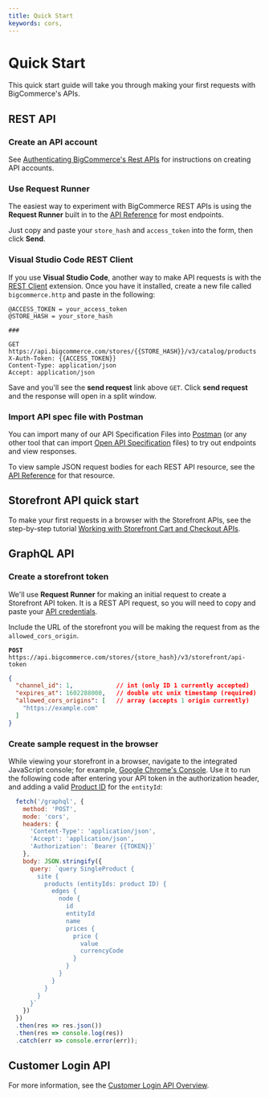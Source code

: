 ```yaml
---
title: Quick Start
keywords: cors, 
---
```


# Quick Start

This quick start guide will take you through making your first requests with BigCommerce's APIs.

## REST API

### Create an API account

See [Authenticating BigCommerce's Rest APIs](/api-docs/getting-started/api-accounts) for instructions on creating API accounts.

### Use Request Runner

The easiest way to experiment with BigCommerce REST APIs is using the **Request Runner** built in to the [API Reference](/docs/api) for most endpoints.

Just copy and paste your `store_hash` and `access_token` into the form, then click **Send**.

### Visual Studio Code REST Client

If you use **Visual Studio Code**, another way to make API requests is with the [REST Client](https://marketplace.visualstudio.com/items?itemName=humao.rest-client) extension. Once you have it installed, create a new file called `bigcommerce.http` and paste in the following:

```http
@ACCESS_TOKEN = your_access_token
@STORE_HASH = your_store_hash

###

GET https://api.bigcommerce.com/stores/{{STORE_HASH}}/v3/catalog/products
X-Auth-Token: {{ACCESS_TOKEN}}
Content-Type: application/json
Accept: application/json
```

Save and you'll see the **send request** link above `GET`. Click **send request** and the response will open in a split window.

### Import API spec file with Postman

You can import many of our API Specification Files into [Postman](https://www.getpostman.com/) (or any other tool that can import [Open API Specification](https://swagger.io/specification/) files) to try out endpoints and view responses.

To view sample JSON request bodies for each REST API resource, see the [API Reference](/docs/api) for that resource.

## Storefront API quick start

To make your first requests in a browser with the Storefront APIs, see the step-by-step tutorial [Working with Storefront Cart and Checkout APIs](/api-docs/cart-and-checkout/working-sf-apis).

## GraphQL API

### Create a storefront token
We'll use **Request Runner** for making an initial request to create a Storefront API token. It is a REST API request, so you will need to copy and paste your [API credentials](/api-docs/getting-started/api-accounts#creating-store-level-api-credentials).

Include the URL of the storefront you will be making the request from as the `allowed_cors_origin`.

**`POST`** `https://api.bigcommerce.com/stores/{store_hash}/v3/storefront/api-token`

```json
{
  "channel_id": 1,            // int (only ID 1 currently accepted)
  "expires_at": 1602288000,   // double utc unix timestamp (required)
  "allowed_cors_origins": [   // array (accepts 1 origin currently)
    "https://example.com"
  ]
}
```

### Create sample request in the browser
While viewing your storefront in a browser, navigate to the integrated JavaScript console; for example, [Google Chrome's Console](https://developers.google.com/web/tools/chrome-devtools/console). Use it to run the following code after entering your API token in the authorization header, and adding a valid [Product ID](/docs/rest-catalog/products#get-a-product) for the `entityId`:

```js filename="Example query" copy showLineNumbers
  fetch('/graphql', {
    method: 'POST',
    mode: 'cors',
    headers: { 
      'Content-Type': 'application/json',
      'Accept': 'application/json',
      'Authorization': `Bearer {{TOKEN}}`
    },
    body: JSON.stringify({
      query: `query SingleProduct {
        site {
          products (entityIds: product ID) {
            edges {
              node {
                id
                entityId
                name
                prices {
                  price {
                    value
                    currencyCode
                  }
                }
              }
            }
          }
        }
      }`
    })
  })
  .then(res => res.json())
  .then(res => console.log(res))
  .catch(err => console.error(err));
```

## Customer Login API

For more information, see the [Customer Login API Overview](/api-docs/storefront/customer-login-api).

